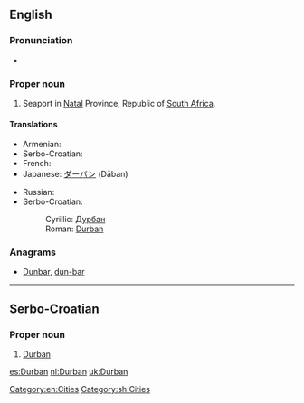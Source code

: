 ==English==

{{wikipedia}}

===Pronunciation===
* {{rhymes|ɜː(r)bən}}

===Proper noun===
{{en-proper noun}}

# Seaport in [[Natal]] Province, Republic of [[South Africa]].

====Translations====
{{rfc-tsort|duplicate language: Serbo-Croatian}}
{{trans-top|city in South Africa}}
* Armenian: {{t-|hy|Դուրբան|tr=Durban|sc=Armn}}
* Serbo-Croatian: {{t-|sh|Durban|m}}
* French: {{t-|fr|Durban}}
* Japanese: [[ダーバン]] (Dāban)
{{trans-mid}}
* Russian: {{t-|ru|Дурбан|m|tr=Dúrban}}
* Serbo-Croatian:
*: Cyrillic: [[Дурбан#Serbo-Croatian|Дурбан]] {{m}}
*: Roman: [[#Serbo-Croatian|Durban]] {{m}}
{{trans-bottom}}

===Anagrams===
* [[Dunbar#English|Dunbar]], [[dun-bar#English|dun-bar]]

[[Category:en:Cities]]

----

==Serbo-Croatian==

===Proper noun===
{{sh-proper noun|g=m|r|Дурбан}}

# [[Durban#English|Durban]]

[[Category:sh:Cities]]

[[es:Durban]]
[[nl:Durban]]
[[uk:Durban]]